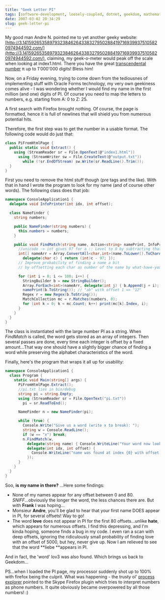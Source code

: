 ```yaml
---
title: "Geek Letter PI"
tags: [software-development, loosely-coupled, dotnet, geekdom, mathematics]
date: 2007-03-02 20:34:29
slug: geek-letter-pi
---
```


My good man Andre N. pointed me to yet another geeky website:
[http://3.141592653589793238462643383279502884197169399375105820974944592.com/](http://3.141592653589793238462643383279502884197169399375105820974944592.com/),
claiming, my geek-o-meter would peak off the scale when looking at index1.html. There you have the great [transcendental number](http://en.wikipedia.org/wiki/Transcendental_number) &pi; up to 1'000'000 digits! Bless him!

Now, on a Friday evening, trying to come down from the tediousnes of implementing stuff with Oracle Forms technology, my very own geekiness comes alive - I was wondering whether I would find my name in the first million (and one) digits of PI. Of course you need to map the letters to numbers, e.g. starting from A: 0 to Z: 25.

A first search with Firefox brought nothing. Of course, the page is formatted, hence it is full of newlines that will shield you from numerous potential hits.

Therefore, the first step was to get the number in a usable format. The following code would do just that:

```csharp
class PiFromHtmlPage {
  public static void Extract() {
    using (StreamReader sr = File.OpenText(@"index1.html"))
      using (StreamWriter sw = File.CreateText(@"output.txt")) 
        while (!sr.EndOfStream) sw.Write(sr.ReadLine().Trim());
  }
}
```

First you need to remove the html stuff though (pre tags and the like).
With that in hand I wrote the program to look for my name (and of course other words). The following class does that job:

```csharp
namespace ConsoleApplication1 {
  delegate void InfoPrinter(int idx, int offset);

  class NameFinder {
    string numbers;

    public NameFinder(string numbers) {
      this.numbers = numbers;
    }

    public void FindMatch(string name, Action<string> namePrint, InfoPrinter print) {
      //unicode -> int gives 97 for a :: Level to 0 by subtracting that
      int[] nameArr = Array.ConvertAll<char,int>(name.ToLower().ToCharArray(), 
        delegate(char c) { return (int)c - 97; });
      // Improve probability of finding a name a bit
      // by offsetting each char as number of the name by what-have-you.

      for (int i = 0; i <= 100; i++) {
        StringBuilder b = new StringBuilder();
        Array.ForEach<int>(nameArr, delegate(int j) { b.Append(j + i); });
        namePrint(b.ToString()); // "ab" with offset 1 => "12"
        Regex r = new Regex(b.ToString());
        MatchCollection mc = r.Matches(numbers, 0);
        for (int k = 0; k < mc.Count; k++) print(mc[k].Index, i);
      }
    }
  }
}
```

The class is instantiated with the large number PI as a string. When _FindMatch_ is called, the word gets stored as an array of integers. Then several passes are done, every time each integer is offset by a fixed amount...That way one should have a slightly bigger chance of finding a word while preserving the alphabet characteristics of the word.

Finally, here's the program that wraps it all up for usability:

```csharp
namespace ConsoleApplication1 {
  class Program {
    static void Main(string[] args) {
      PiFromHtmlPage.Extract();
      //pi.txt lies in bin/debug
      string pi = string.Empty;
      using (StreamReader sr = File.OpenText("pi.txt"))
        pi = sr.ReadToEnd();

      NameFinder n = new NameFinder(pi);

      while (true) {
        Console.Write("Give us a word (write x to break): ");
        string w = Console.ReadLine();
        if (w == "x") break;
        n.FindMatch(w,
          delegate(string name) { Console.WriteLine("Your word now looks like " + name); },
          delegate(int idx, int offset) {
            Console.WriteLine("name was found at index {0} with offset {1}", idx, offset);
          });
      }
    }
  }
}
```

Soo, **is my name in there?** ...Here some findings:

*   None of my names appear for any offset between 0 and 80. *SNIFF*...obviously the longer the word, the less chances there are. But with **Frank** I was hoping...
*   Monsieur **Andre**, you'll be glad to hear that your first name DOES appear in PI, for several offsets! Way to go!
*   The word **love** does not appear in PI for the first 80 offsets...unlike **hate**, which appears for numerous offsets. I find this depressing, and I'm kinda hoping, someone finds a bug in my code. I even ran a scan with deep offsets, ignoring the ridiculously small probability of finding love with an offset of 5000, but hey, never give up. Now I am relieved to see that the word **liebe **appears in PI.

And in fact, the 'word' lov3 was also found. Which brings us back to Geekdom...

PS...when I loaded the PI page, my processor suddenly shot up to 100% with firefox being the culprit. What was happening - the trusty ol' [process explorer](http://www.microsoft.com/technet/sysinternals/utilities/ProcessExplorer.mspx) pointed to the Skype Firefox plugin which tries to interpret numbers as phone numbers. It quite obviously became overpowered by all those numbers! :)